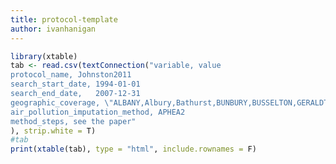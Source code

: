 ```yaml
---
title: protocol-template
author: ivanhanigan
---
```


```r
library(xtable)
tab <- read.csv(textConnection("variable, value
protocol_name, Johnston2011
search_start_date, 1994-01-01
search_end_date,   2007-12-31
geographic_coverage, \"ALBANY,Albury,Bathurst,BUNBURY,BUSSELTON,GERALDTON,hobart,Illawarra,launceston,Newcastle,PERTH,Sydney East,Sydney West,Tamworth,Wagga Wagga\"
air_pollution_imputation_method, APHEA2
method_steps, see the paper"
), strip.white = T)
#tab
print(xtable(tab), type = "html", include.rownames = F)
```
